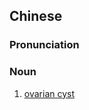 {{also|卵巢囊肿}}
==Chinese==
{{zh-forms|s=卵巢囊肿|type=22}}
{{wikipedia|lang=zh}}

===Pronunciation===
{{zh-pron
|m=luǎncháo nángzhǒng
|c=leon5-2 caau4 nong4 zung2
|cat=n
}}

===Noun===
{{zh-noun}}

# {{lb|zh|gynaecology}} [[ovarian cyst]]